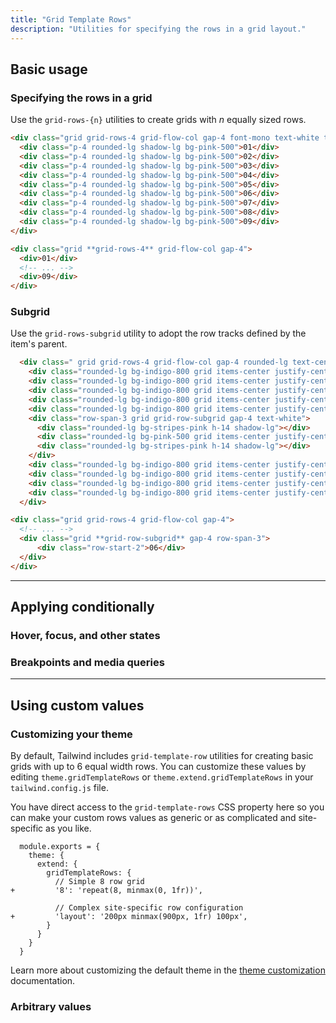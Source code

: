 ```yaml
---
title: "Grid Template Rows"
description: "Utilities for specifying the rows in a grid layout."
---
```




## Basic usage

### Specifying the rows in a grid

Use the `grid-rows-{n}` utilities to create grids with _n_ equally sized rows.

```html {{ example: true }}
<div class="grid grid-rows-4 grid-flow-col gap-4 font-mono text-white text-sm text-center font-bold leading-6 bg-stripes-pink rounded-lg">
  <div class="p-4 rounded-lg shadow-lg bg-pink-500">01</div>
  <div class="p-4 rounded-lg shadow-lg bg-pink-500">02</div>
  <div class="p-4 rounded-lg shadow-lg bg-pink-500">03</div>
  <div class="p-4 rounded-lg shadow-lg bg-pink-500">04</div>
  <div class="p-4 rounded-lg shadow-lg bg-pink-500">05</div>
  <div class="p-4 rounded-lg shadow-lg bg-pink-500">06</div>
  <div class="p-4 rounded-lg shadow-lg bg-pink-500">07</div>
  <div class="p-4 rounded-lg shadow-lg bg-pink-500">08</div>
  <div class="p-4 rounded-lg shadow-lg bg-pink-500">09</div>
</div>
```

```html
<div class="grid **grid-rows-4** grid-flow-col gap-4">
  <div>01</div>
  <!-- ... -->
  <div>09</div>
</div>
```

### Subgrid

Use the `grid-rows-subgrid` utility to adopt the row tracks defined by the item's parent.

```html {{ example: true }}
  <div class=" grid grid-rows-4 grid-flow-col gap-4 rounded-lg text-center font-mono text-sm font-bold leading-6 text-indigo-400">
    <div class="rounded-lg bg-indigo-800 grid items-center justify-center h-14 shadow-lg">01</div>
    <div class="rounded-lg bg-indigo-800 grid items-center justify-center h-14 shadow-lg">02</div>
    <div class="rounded-lg bg-indigo-800 grid items-center justify-center h-14 shadow-lg">03</div>
    <div class="rounded-lg bg-indigo-800 grid items-center justify-center h-14 shadow-lg">04</div>
    <div class="rounded-lg bg-indigo-800 grid items-center justify-center h-14 shadow-lg">05</div>
    <div class="row-span-3 grid grid-row-subgrid gap-4 text-white">
      <div class="rounded-lg bg-stripes-pink h-14 shadow-lg"></div>
      <div class="rounded-lg bg-pink-500 grid items-center justify-center h-14 shadow-lg">06</div>
      <div class="rounded-lg bg-stripes-pink h-14 shadow-lg"></div>
    </div>
    <div class="rounded-lg bg-indigo-800 grid items-center justify-center h-14 shadow-lg">07</div>
    <div class="rounded-lg bg-indigo-800 grid items-center justify-center h-14 shadow-lg">08</div>
    <div class="rounded-lg bg-indigo-800 grid items-center justify-center h-14 shadow-lg">09</div>
    <div class="rounded-lg bg-indigo-800 grid items-center justify-center h-14 shadow-lg">10</div>
  </div>
```

```html
<div class="grid grid-rows-4 grid-flow-col gap-4">
  <!-- ... -->
  <div class="grid **grid-row-subgrid** gap-4 row-span-3">
      <div class="row-start-2">06</div>
  </div>
</div>
```

---

## <Heading ignore>Applying conditionally</Heading>

### <Heading ignore>Hover, focus, and other states</Heading>

<HoverFocusAndOtherStates defaultClass="grid grid-rows-2" featuredClass="grid-rows-6" />

### <Heading ignore>Breakpoints and media queries</Heading>

<BreakpointsAndMediaQueries defaultClass="grid grid-rows-2" featuredClass="grid-rows-6" />

---

## Using custom values

### Customizing your theme

By default, Tailwind includes `grid-template-row` utilities for creating basic grids with up to 6 equal width rows. You can customize these values by editing `theme.gridTemplateRows` or `theme.extend.gridTemplateRows` in your `tailwind.config.js` file.

You have direct access to the `grid-template-rows` CSS property here so you can make your custom rows values as generic or as complicated and site-specific as you like.

```diff-js {{ filename: 'tailwind.config.js' }}
  module.exports = {
    theme: {
      extend: {
        gridTemplateRows: {
          // Simple 8 row grid
+         '8': 'repeat(8, minmax(0, 1fr))',

          // Complex site-specific row configuration
+         'layout': '200px minmax(900px, 1fr) 100px',
        }
      }
    }
  }
```

Learn more about customizing the default theme in the [theme customization](/docs/theme#customizing-the-default-theme) documentation.

### Arbitrary values

<ArbitraryValues property="grid-template-rows" defaultClass="grid" featuredClass="grid-rows-[200px_minmax(900px,_1fr)_100px]" />
